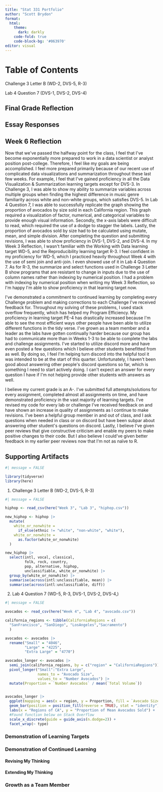 ```yaml
---
title: "Stat 331 Portfolio"
author: "Scott Brydon"
format: 
  html: 
    theme:
      dark: darkly
    code-fold: true
    code-block-bg: '#063970'
editor: visual
---
```


# Table of Contents

Challenge 3 Letter B (WD-2, DVS-5, R-3)

Lab 4 Question 7 (DVS-1, DVS-2, DVS-4)

## Final Grade Reflection

## Essay Responses

## Week 6 Reflection

Now that we\'ve passed the halfway point for the class, I
feel that I\'ve become exponentially more prepared to work in a data scientist
or analyst position post-college. Therefore, I feel like my goals are being accomplished.
I feel more prepared primarily because of our recent use of complicated data
visualizations and summarization throughout these last few weeks. For example,
I feel that I\'ve gained proficiency in all the Data Visualization & Summarization
learning targets except for DVS-3. In Challenge 3, I was able to show my ability
to summarize variables across multiple groups when finding the highest
difference in music genre familiarity across white and non-white groups, which satisfies
DVS-5. In Lab 4 Question 7, I was able to successfully replicate the graph
showing the proportion of avocados by size sold in each California region. This
graph required a visualization of factor, numerical, and categorical variables
to provide enough visual information. Secondly, the x-axis labels were
difficult to read, which required the use of a dodge to stagger the labels. Lastly,
the proportion of avocados sold by size had to be calculated using mutate,
mean, and simple division. After completing the question and submitting revisions,
I was able to show proficiency in DVS-1, DVS-2, and DVS-4. In my Week 3 Reflection,
I wasn\'t familiar with the Working with Data learning target WD-5, and the Reproducibility
learning target R-3. I feel confident in my proficiency for WD-5, which I practiced
heavily throughout Week 4 with the use of semi join and anti-join. I even showed
use of it in Lab 4 Question 7. As for R-3, the summarize and select functions used
in Challenge 3 Letter B show programs that are resistant to change in inputs
due to the use of column names rather than indexing by numerical position. I
had a problem with indexing by numerical position when writing my Week 3
Reflection, so I\'m happy I\'m able to show proficiency in that learning target
now.

I\'ve demonstrated a commitment to continued learning by completing every Challenge problem and making
corrections to each Challenge I\'ve received feedback for. Throughout my solving
of these problems, I used stack overflow frequently, which has helped my Program
Efficiency. My proficiency in learning target PE-4 has drastically increased
because I\'m able to see the most efficient ways other people have been able to
utilize different functions in the tidy verse. I\'ve grown as a team member and
a leader as the labs have gotten continually harder because our group has had
to communicate more than in Weeks 1-3 to be able to complete the labs and challenge
assignments. I\'ve started to utilize discord more and have even posted a few questions
which I believe other students benefitted from as well. By doing so, I feel I\'m
helping turn discord into the helpful tool it was intended to be at the start
of this quarter. Unfortunately, I haven\'t been good about answering other people\'s
discord questions so far, which is something I need to start actively doing. I can\'t
expect an answer for every question I have if I\'m not helping provide other students
with answers as well.

I believe my current grade is an A-. I\'ve submitted full attempts/solutions for every
assignment, completed almost all assignments on time, and have demonstrated
proficiency in the vast majority of learning targets. I\'ve revised my code for
every lab or challenge I\'ve received feedback on and have shown an increase in
quality of assignments as I continue to make revisions. I\'ve been a helpful
group member in and out of class, and I ask questions when needed in class or
on discord but have been subpar about answering other student\'s questions on discord.
Lastly, I believe I\'ve given peer reviews that give constructive criticism and
enable my peers to make positive changes to their code. But I also believe I could\'ve
given better feedback in my earlier peer reviews now that I\'m not as naïve to R.

## Supporting Artifacts

```r
#| message = FALSE

library(tidyverse)
library(here)
```

1.  Challenge 3 Letter B (WD-2, DVS-5, R-3)

```r
#| message = FALSE

hiphop <- read_csv(here("Week 3", "Lab 3", "hiphop.csv"))

new_hiphop <- hiphop |> 
  mutate(
    white_or_nonwhite = 
      if_else(ethnic != "white", "non-white", "white"),
    white_or_nonwhite = 
      as.factor(white_or_nonwhite)
  )

new_hiphop |> 
  select(intl, vocal, classical, 
         folk, rock, country, 
         pop, alternative, hiphop, 
         unclassifiable, white_or_nonwhite) |> 
  group_by(white_or_nonwhite) |> 
  summarise(across(intl:unclassifiable, mean)) |> 
  summarise(across(intl:unclassifiable, diff))
```

2.  Lab 4 Question 7 (WD-5, R-3, DVS-1, DVS-2, DVS-4,)

```r
#| message = FALSE

avocados <- read_csv(here("Week 4", "Lab 4", "avocado.csv"))

california_regions <- tibble(CaliforniaRegions = c(
  "SanFrancisco", "SanDiego", "LosAngeles","Sacramento")
  )

avocados <- avocados |> 
  rename("Small" = "4046",
         "Large" = "4225",
         "Extra Large" = "4770")

avocados_longer <- avocados |> 
  semi_join(california_regions, by = c("region" = "CaliforniaRegions")) |> 
  pivot_longer("Small":"Extra Large",
               names_to = "Avocado Size",
               values_to = "Number Avocados") |> 
  mutate(Proportion = `Number Avocados` / mean(`Total Volume`))
  

avocados_longer |> 
  ggplot(mapping = aes(x = region, y = Proportion, fill = `Avocado Size`)) +
  geom_bar(position = position_fill(reverse = TRUE), stat = "identity") +
  labs(x = "Regions of CA", y = "Proportion of Mean Avocados Sold") +
  #Found function below on Stack Overflow 
  scale_x_discrete(guide = guide_axis(n.dodge=2)) +
  facet_wrap(~ type)
```

### Demonstration of Learning Targets

### Demonstration of Continued Learning

#### Revising My Thinking

#### Extending My Thinking

### Growth as a Team Member

